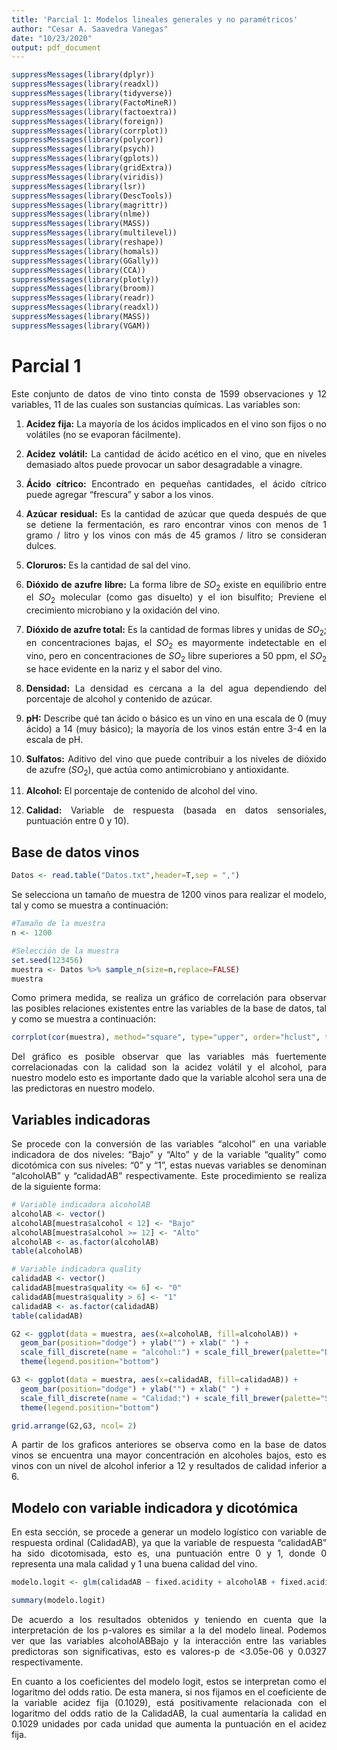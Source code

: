 ```yaml
---
title: 'Parcial 1: Modelos lineales generales y no paramétricos'
author: "Cesar A. Saavedra Vanegas"
date: "10/23/2020"
output: pdf_document
---
```


```r
suppressMessages(library(dplyr))
suppressMessages(library(readxl))
suppressMessages(library(tidyverse))
suppressMessages(library(FactoMineR))
suppressMessages(library(factoextra))
suppressMessages(library(foreign))
suppressMessages(library(corrplot))
suppressMessages(library(polycor))
suppressMessages(library(psych))
suppressMessages(library(gplots))
suppressMessages(library(gridExtra))
suppressMessages(library(viridis))
suppressMessages(library(lsr))
suppressMessages(library(DescTools))
suppressMessages(library(magrittr))
suppressMessages(library(nlme))
suppressMessages(library(MASS))
suppressMessages(library(multilevel))
suppressMessages(library(reshape))
suppressMessages(library(homals))
suppressMessages(library(GGally))
suppressMessages(library(CCA))
suppressMessages(library(plotly))
suppressMessages(library(broom))
suppressMessages(library(readr))
suppressMessages(library(readxl))
suppressMessages(library(MASS))
suppressMessages(library(VGAM))
```

# Parcial 1

<div style="text-align: justify">
Este conjunto de datos de vino tinto consta de 1599 observaciones y 12 variables, 11 de las cuales son sustancias químicas. Las variables son:

1. **Acidez fija:** La mayoría de los ácidos implicados en el vino son fijos o no volátiles (no se evaporan fácilmente).

2. **Acidez volátil:** La cantidad de ácido acético en el vino, que en niveles demasiado altos puede provocar un sabor desagradable a vinagre.

3. **Ácido cítrico:** Encontrado en pequeñas cantidades, el ácido cítrico puede agregar "frescura" y sabor a los vinos.

4. **Azúcar residual:** Es la cantidad de azúcar que queda después de que se detiene la fermentación, es raro encontrar vinos con menos de 1 gramo / litro y los vinos con más de 45 gramos / litro se consideran dulces.

5. **Cloruros:** Es la cantidad de sal del vino.

6. **Dióxido de azufre libre:** La forma libre de $SO_{2}$ existe en equilibrio entre el $SO_{2}$ molecular (como gas disuelto) y el ion bisulfito; Previene el crecimiento microbiano y la oxidación del vino.

7. **Dióxido de azufre total:** Es la cantidad de formas libres y unidas de $SO_{2}$; en concentraciones bajas, el $SO_{2}$ es mayormente indetectable en el vino, pero en concentraciones de $SO_{2}$ libre superiores a 50 ppm, el $SO_{2}$ se hace evidente en la nariz y el sabor del vino.

8. **Densidad:** La densidad es cercana a la del agua dependiendo del porcentaje de alcohol y contenido de azúcar.

9. **pH:** Describe qué tan ácido o básico es un vino en una escala de 0 (muy ácido) a 14 (muy básico); la mayoría de los vinos están entre 3-4 en la escala de pH.

10. **Sulfatos:** Aditivo del vino que puede contribuir a los niveles de dióxido de azufre $(SO_{2})$, que actúa como antimicrobiano y antioxidante.

11. **Alcohol:** El porcentaje de contenido de alcohol del vino.

12. **Calidad:** Variable de respuesta (basada en datos sensoriales, puntuación entre 0 y 10).

<div/>

## Base de datos vinos

```r
Datos <- read.table("Datos.txt",header=T,sep = ",")
```

Se selecciona un tamaño de muestra de 1200 vinos para realizar el modelo, tal y como se muestra a continuación: 

```r
#Tamaño de la muestra
n <- 1200
```


```r
#Selección de la muestra
set.seed(123456)
muestra <- Datos %>% sample_n(size=n,replace=FALSE)
muestra
```

Como primera medida, se realiza un gráfico de correlación para observar las posibles relaciones existentes entre las variables de la base de datos, tal y como se muestra a continuación:

```r
corrplot(cor(muestra), method="square", type="upper", order="hclust", tl.col="black")
```

Del gráfico es posible observar que las variables más fuertemente correlacionadas con la calidad son la acidez volátil y el alcohol, para nuestro modelo esto es importante dado que la variable alcohol sera una de las predictoras en nuestro modelo.

## Variables indicadoras

Se procede con la conversión de las variables "alcohol" en una variable indicadora de dos niveles: "Bajo" y "Alto" y de la variable "quality" como dicotómica con sus niveles: "0" y "1", estas nuevas variables se denominan "alcoholAB" y "calidadAB" respectivamente. Este procedimiento se realiza de la siguiente forma:

```r
# Variable indicadora alcoholAB
alcoholAB <- vector() 
alcoholAB[muestra$alcohol < 12] <- "Bajo"
alcoholAB[muestra$alcohol >= 12] <- "Alto"
alcoholAB <- as.factor(alcoholAB)
table(alcoholAB)
```

```r
# Variable indicadora quality
calidadAB <- vector()
calidadAB[muestra$quality <= 6] <- "0"
calidadAB[muestra$quality > 6] <- "1"
calidadAB <- as.factor(calidadAB)
table(calidadAB)

```

```r
G2 <- ggplot(data = muestra, aes(x=alcoholAB, fill=alcoholAB)) +
  geom_bar(position="dodge") + ylab("") + xlab(" ") +
  scale_fill_discrete(name = "alcohol:") + scale_fill_brewer(palette="Dark2") +
  theme(legend.position="bottom")
```

```r
G3 <- ggplot(data = muestra, aes(x=calidadAB, fill=calidadAB)) +
  geom_bar(position="dodge") + ylab("") + xlab(" ") +
  scale_fill_discrete(name = "Calidad:") + scale_fill_brewer(palette="Set1") +
  theme(legend.position="bottom")
```

```r
grid.arrange(G2,G3, ncol= 2)
```
A partir de los graficos anteriores se observa como en la base de datos vinos se encuentra una mayor concentración en alcoholes bajos, esto es vinos con un nivel de alcohol inferior a 12 y resultados de calidad inferior a 6.

## Modelo con variable indicadora y dicotómica

En esta sección, se procede a generar un modelo logístico con variable de respuesta ordinal (CalidadAB), ya que la variable de respuesta "calidadAB" ha sido dicotomisada, esto es, una puntuación entre 0 y 1, donde 0 representa una mala calidad y 1 una buena calidad del vino.

```r
modelo.logit <- glm(calidadAB ~ fixed.acidity + alcoholAB + fixed.acidity*alcoholAB, data = muestra, family = "binomial")
```

```r
summary(modelo.logit)
```

De acuerdo a los resultados obtenidos y teniendo en cuenta que la interpretación de los p-valores es similar a la del modelo lineal. Podemos ver que las variables alcoholABBajo y la interacción entre las variables predictoras son significativas, esto es valores-p de <3.05e-06 y 0.0327 respectivamente.

En cuanto a los coeficientes del modelo logit, estos se interpretan como el logaritmo del odds ratio. De esta manera, si nos fijamos en el coeficiente de la variable acidez fija (0.1029), está positivamente relacionada con el logaritmo del odds ratio de la CalidadAB, la cual aumentaría la calidad en 0.1029 unidades por cada unidad que aumenta la puntuación en el acidez fija.




